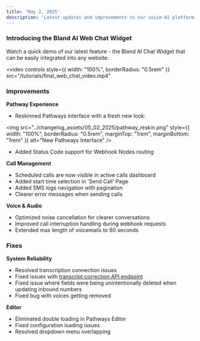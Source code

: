 ```yaml
---
title: 'May 2, 2025'
description: 'Latest updates and improvements to our voice-AI platform'
---
```


### Introducing the Bland AI Web Chat Widget

Watch a quick demo of our latest feature - the Bland AI Chat Widget that can be easily integrated into any website:

<video 
  controls
  style={{ width: "100%", borderRadius: "0.5rem" }}
  src="/tutorials/final_web_chat_video.mp4"
>
  <track kind="captions" />
</video>

### Improvements

**Pathway Experience**
- Reskinned Pathways interface with a fresh new look:

<img 
  src="../changelog_assets/05_02_2025/pathway_reskin.png" 
  style={{ width: "100%", borderRadius: "0.5rem", marginTop: "1rem", marginBottom: "1rem" }}
  alt="New Pathways Interface"
/>

- Added Status Code support for Webhook Nodes routing

**Call Management**
- Scheduled calls are now visible in active calls dashboard
- Added start time selection in 'Send Call' Page
- Added SMS logs navigation with pagination
- Clearer error messages when sending calls


**Voice & Audio**
- Optimized noise cancellation for clearer conversations
- Improved call interruption handling during webhook requests
- Extended max length of voicemails to 60 seconds

### Fixes

**System Reliability**
- Resolved transcription connection issues
- Fixed issues with [transcript correction API endpoint](/api-v1/get/calls-corrected-transcript)
- Fixed issue where fields were being unintentionally deleted when updating inbound numbers
- Fixed bug with voices getting removed

**Editor**
- Eliminated double loading in Pathways Editor
- Fixed configuration loading issues
- Resolved dropdown menu overlapping


